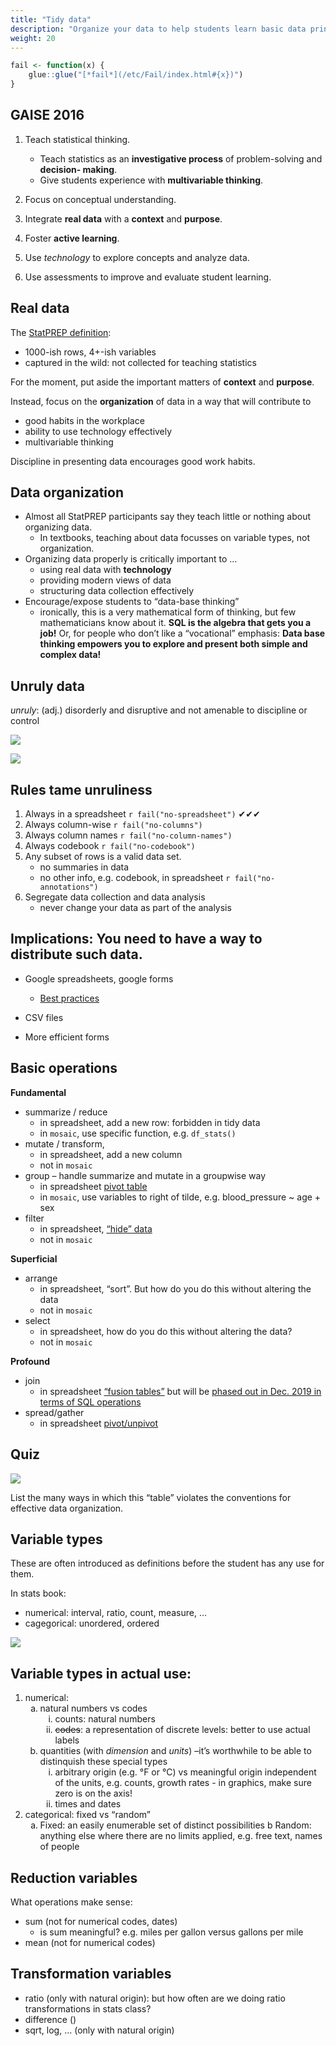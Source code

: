 ```yaml
---
title: "Tidy data"
description: "Organize your data to help students learn basic data principles."
weight: 20
---
```


```r
fail <- function(x) {
    glue::glue("[*fail*](/etc/Fail/index.html#{x})")
}
```


## GAISE 2016

1. Teach statistical thinking.
    * Teach statistics as an **investigative process** of problem-solving and **decision-
making**.
    * Give students experience with **multivariable thinking**.
    
2. Focus on conceptual understanding.


3. Integrate **real data** with a **context** and **purpose**.

4. Foster **active learning**.

5. Use *technology* to explore concepts and analyze data.

6. Use assessments to improve and evaluate student learning.


## Real data

The [StatPREP definition](http://statprep.org/wp-content/uploads/2019/02/Spring-Newsletter-02.11.19.pdf):

* 1000-ish rows, 4+-ish variables
* captured in the wild: not collected for teaching statistics

For the moment, put aside the important matters of **context** and **purpose**.

Instead, focus on  the **organization** of data in  a way that will contribute  to 

* good habits in  the workplace
* ability to use technology effectively
* multivariable thinking

Discipline in presenting data encourages good work habits.

## Data organization

* Almost all StatPREP participants  say  they teach little or nothing about organizing  data.
    - In textbooks, teaching about data focusses on variable types, not organization. 
* Organizing data properly is  critically important to ...
    - using real data with **technology**
    - providing modern views of data
    - structuring data collection effectively
* Encourage/expose students to  "data-base thinking"
    - ironically, this  is a very mathematical form of thinking, but few mathematicians know about it. **SQL is the algebra that gets you a job!** Or, for people who don't like a "vocational" emphasis: **Data base thinking empowers you to explore and present both simple and complex data!**


## Unruly data
 
*unruly*: (adj.) disorderly and disruptive and not amenable to discipline or control

![](/images/data-images/no-columns.png)

![](/images/data-images/missing-data.png)

## Rules tame unruliness 

1. Always in a spreadsheet `r fail("no-spreadsheet")` ✔︎✔︎✔︎
2. Always column-wise `r fail("no-columns")` 
3. Always column names `r fail("no-column-names")` 
4. Always codebook `r fail("no-codebook")`
5. Any subset of rows is a valid data set.
     - no summaries in data︎
     - no other info, e.g. codebook, in spreadsheet `r fail("no-annotations")`
6. Segregate  data collection and data analysis 
    - never change your data as part of the analysis
     
## Implications: You need to have a way to distribute such data.

- Google spreadsheets, google forms
    - [Best practices](https://www.benlcollins.com/spreadsheets/data-best-practices/)

- CSV files

- More efficient forms

## Basic operations

**Fundamental**

- summarize  / reduce
    - in spreadsheet, add a new row: forbidden in tidy data
    - in `mosaic`, use specific function, e.g. `df_stats()`
- mutate  / transform,
    - in spreadsheet, add a new column
    - not in  `mosaic`
- group -- handle summarize and mutate in a groupwise way
    - in spreadsheet [pivot table](https://support.google.com/docs/answer/1272900)
    - in `mosaic`, use variables to right of tilde, e.g. blood_pressure ~ age + sex 
- filter
    - in spreadsheet, ["hide" data](https://support.google.com/docs/answer/3540681)
    - not in `mosaic`

**Superficial**

- arrange
    - in spreadsheet, "sort". But how do you do this without altering the data
    - not in `mosaic`
- select
    - in spreadsheet, how do you  do this without altering the data?
    - not in `mosaic`

**Profound**

- join
    - in spreadsheet ["fusion tables"](https://support.google.com/fusiontables/answer/171254?hl=en) but will be [phased out in Dec. 2019 in terms of SQL operations](https://support.google.com/fusiontables/answer/9185417)
- spread/gather
    - in spreadsheet [pivot/unpivot](https://eagereyes.org/basics/spreadsheet-thinking-vs-database-thinking) 
    
## Quiz

![](/images/data-images/many-problems.png)

List the many ways in which this "table" violates the conventions for effective data organization.

## Variable types

These are often introduced as definitions before the student has any use for them. 

In stats book: 

- numerical: interval, ratio, count, measure,  ...
- cagegorical: unordered,  ordered
    
![](/images/data-images/variable-types.jpg)

## Variable types in actual use:

1. numerical: 
    a. natural numbers vs codes
        i. counts: natural numbers
        i. ~~codes~~: a representation of discrete levels: better  to use actual  labels
    b. quantities (with *dimension* and *units*) --it's worthwhile to  be able to distinquish these special types
        i. arbitrary origin (e.g. °F or °C) vs meaningful origin independent of the units, e.g.  counts, growth rates
                - in graphics, make sure zero is on the axis!
        i. times and dates
2. categorical: fixed vs "random"
    a. Fixed: an easily enumerable set of distinct possibilities
    b Random: anything  else where there are no limits applied, e.g. free text, names of people

## Reduction variables

What operations make sense:

- sum (not for numerical codes, dates)
    - is sum meaningful? e.g. miles per gallon versus gallons per mile
- mean (not for numerical codes)

## Transformation variables

- ratio  (only with natural origin): but how often  are we doing ratio transformations in stats class?
- difference ()
- sqrt, log, ... (only with natural origin)
